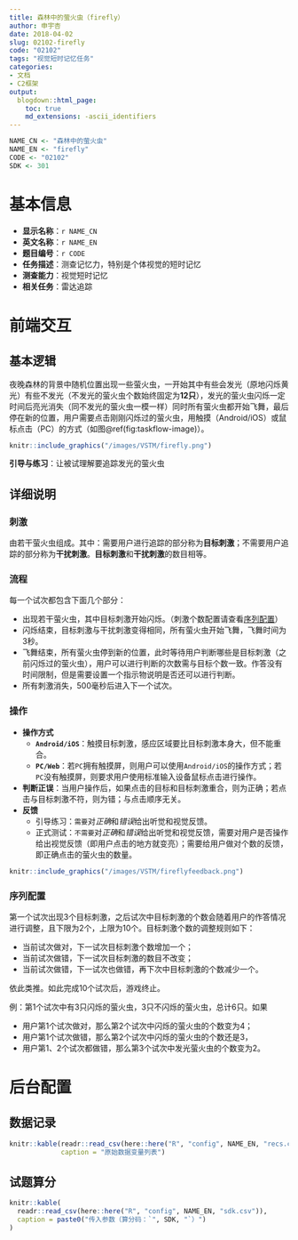 ```yaml
---
title: 森林中的萤火虫（firefly）
author: 申宇杏
date: 2018-04-02
slug: 02102-firefly
code: "02102"
tags: "视觉短时记忆任务"
categories:
- 文档
- C2框架
output:
  blogdown::html_page:
    toc: true
    md_extensions: -ascii_identifiers
---
```


```r
NAME_CN <- "森林中的萤火虫"
NAME_EN <- "firefly"
CODE <- "02102"
SDK <- 301
```

# 基本信息

* **显示名称**：`r NAME_CN`
* **英文名称**：`r NAME_EN`
* **题目编号**：`r CODE`
* **任务描述**：测查记忆力，特别是个体视觉的短时记忆
* **测查能力**：视觉短时记忆
* **相关任务**：雷达追踪

# 前端交互

## 基本逻辑

夜晚森林的背景中随机位置出现一些萤火虫，一开始其中有些会发光（原地闪烁黄光）有些不发光（不发光的萤火虫个数始终固定为**12只**），发光的萤火虫闪烁一定时间后亮光消失（同不发光的萤火虫一模一样）同时所有萤火虫都开始飞舞，最后停在新的位置，用户需要点击刚刚闪烁过的萤火虫，用触摸（Android/iOS）或鼠标点击（PC）的方式（如图\@ref(fig:taskflow-image)）。

```r
knitr::include_graphics("/images/VSTM/firefly.png")
```

**引导与练习**：让被试理解要追踪发光的萤火虫

## 详细说明

### 刺激

由若干萤火虫组成。其中：需要用户进行追踪的部分称为**目标刺激**；不需要用户追踪的部分称为**干扰刺激**。**目标刺激**和**干扰刺激**的数目相等。

### 流程

每一个试次都包含下面几个部分：

* 出现若干萤火虫，其中目标刺激开始闪烁。（刺激个数配置请查看[序列配置]）
* 闪烁结束，目标刺激与干扰刺激变得相同，所有萤火虫开始飞舞，飞舞时间为3秒。
* 飞舞结束，所有萤火虫停到新的位置，此时等待用户判断哪些是目标刺激（之前闪烁过的萤火虫），用户可以进行判断的次数需与目标个数一致。作答没有时间限制，但是需要设置一个指示物说明是否还可以进行判断。
* 所有刺激消失，500毫秒后进入下一个试次。

### 操作

+ **操作方式**
    - **`Android/iOS`**：触摸目标刺激，感应区域要比目标刺激本身大，但不能重合。
    - **`PC/Web`**：若`PC`拥有触摸屏，则用户可以使用`Android/iOS`的操作方式；若`PC`没有触摸屏，则要求用户使用标准输入设备鼠标点击进行操作。
+ **判断正误**：当用户操作后，如果点击的目标和目标刺激重合，则为正确；若点击与目标刺激不符，则为错；与点击顺序无关。
+ **反馈**
    - 引导练习：`需要`对*正确*和*错误*给出听觉和视觉反馈。
    - 正式测试：`不需要`对*正确*和*错误*给出听觉和视觉反馈，需要对用户是否操作给出视觉反馈（即用户点击的地方就变亮）；需要给用户做对个数的反馈，即正确点击的萤火虫的数量。

```r
knitr::include_graphics("/images/VSTM/fireflyfeedback.png")
```

### 序列配置

第一个试次出现3个目标刺激，之后试次中目标刺激的个数会随着用户的作答情况进行调整，且下限为2个，上限为10个。目标刺激个数的调整规则如下：

* 当前试次做对，下一试次目标刺激个数增加一个；
* 当前试次做错，下一试次目标刺激的数目不改变；
* 当前试次做错，下一试次也做错，再下次中目标刺激的个数减少一个。

依此类推。如此完成10个试次后，游戏终止。

例：第1个试次中有3只闪烁的萤火虫，3只不闪烁的萤火虫，总计6只。如果

* 用户第1个试次做对，那么第2个试次中闪烁的萤火虫的个数变为4；
* 用户第1个试次做错，那么第2个试次中闪烁的萤火虫的个数还是3，
* 用户第1、2个试次都做错，那么第3个试次中发光萤火虫的个数变为2。

# 后台配置

## 数据记录

```r
knitr::kable(readr::read_csv(here::here("R", "config", NAME_EN, "recs.csv")),
             caption = "原始数据变量列表")
```

## 试题算分

```r
knitr::kable(
  readr::read_csv(here::here("R", "config", NAME_EN, "sdk.csv")),
  caption = paste0("传入参数（算分码：`", SDK, "`）")
)
```

